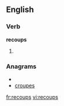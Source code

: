 ==English==

===Verb===
'''recoups'''

# {{third-person singular of|[[recoup]]}}

===Anagrams===
* {{alphagram|ceoprsu}}
* [[croupes#English|croupes]]

[[fr:recoups]]
[[vi:recoups]]